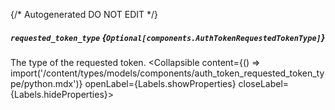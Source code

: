 {/* Autogenerated DO NOT EDIT  */}

##### `requested_token_type` *{`Optional[components.AuthTokenRequestedTokenType]`}*
The type of the requested token.
<Collapsible content={() => import('/content/types/models/components/auth_token_requested_token_type/python.mdx')} openLabel={Labels.showProperties} closeLabel={Labels.hideProperties}>
</Collapsible>


